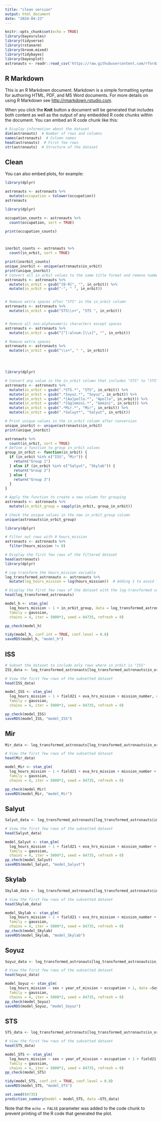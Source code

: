 ```yaml
---
title: "clean version"
output: html_document
date: "2024-04-23"
---
```


```r
knitr::opts_chunk$set(echo = TRUE)
library(bayesrules)
library(tidyverse)
library(rstanarm)
library(broom.mixed)
library(tidybayes)
library(bayesplot)
astronauts <- readr::read_csv('https://raw.githubusercontent.com/rfordatascience/tidytuesday/master/data/2020/2020-07-14/astronauts.csv')
```

## R Markdown

This is an R Markdown document. Markdown is a simple formatting syntax for authoring HTML, PDF, and MS Word documents. For more details on using R Markdown see <http://rmarkdown.rstudio.com>.

When you click the **Knit** button a document will be generated that includes both content as well as the output of any embedded R code chunks within the document. You can embed an R code chunk like this:

```r
# Display information about the dataset
dim(astronauts)  # Number of rows and columns
names(astronauts)  # Column names
head(astronauts)  # First few rows
str(astronauts)  # Structure of the dataset
```

## Clean

You can also embed plots, for example:

```r
library(dplyr)

astronauts <- astronauts %>%
  mutate(occupation = tolower(occupation))
astronauts

library(dplyr)

occupation_counts <- astronauts %>%
  count(occupation, sort = TRUE)

print(occupation_counts)



inorbit_counts <- astronauts %>%
  count(in_orbit, sort = TRUE)

print(inorbit_counts)
unique_inorbit <- unique(astronauts$in_orbit)
print(unique_inorbit)
# Convert all in_orbit values to the same title format and remove numbers behind
astronauts <- astronauts %>%
  mutate(in_orbit = gsub("[0-9]", "", in_orbit)) %>%
  mutate(in_orbit = gsub("-", " ", in_orbit))


# Remove extra spaces after "STS" in the in_orbit column
astronauts <- astronauts %>%
  mutate(in_orbit = gsub("STS\\s+", "STS ", in_orbit))


# Remove all non-alphanumeric characters except spaces
astronauts <- astronauts %>%
  mutate(in_orbit = gsub("[^[:alnum:]\\s]", "", in_orbit))

# Remove extra spaces
astronauts <- astronauts %>%
  mutate(in_orbit = gsub("\\s+", " ", in_orbit))




library(dplyr)

# Convert any value in the in_orbit column that includes "STS" to "STS"
astronauts <- astronauts %>%
  mutate(in_orbit = gsub(".*STS.*", "STS", in_orbit)) %>%
  mutate(in_orbit = gsub(".*Soyuz.*", "Soyuz", in_orbit)) %>%
  mutate(in_orbit = gsub(".*[Aa]pollo.*", "Apollo", in_orbit)) %>%
  mutate(in_orbit = gsub(".*[Gg]emini.*", "Gemini", in_orbit)) %>%
  mutate(in_orbit = gsub(".*Mir.*", "Mir", in_orbit)) %>%
  mutate(in_orbit = gsub(".*Saluyt*", "Salyut", in_orbit)) 

# Print unique values in the in_orbit column after conversion
unique_inorbit <- unique(astronauts$in_orbit)
print(unique_inorbit)

astronauts %>%
  count(in_orbit, sort = TRUE)
# Define a function to group in_orbit values
group_in_orbit <- function(in_orbit) {
  if (in_orbit %in% c("ISS", "Mir")) {
    return("Group 1")
  } else if (in_orbit %in% c("Salyut", "Skylab")) {
    return("Group 2")
  } else {
    return("Group 3")
  }
}

# Apply the function to create a new column for grouping
astronauts <- astronauts %>%
  mutate(in_orbit_group = sapply(in_orbit, group_in_orbit))

# Check the unique values in the new in_orbit_group column
unique(astronauts$in_orbit_group)
```
```r
library(dplyr)

# Filter out rows with 0 hours_mission
astronauts <- astronauts %>%
  filter(hours_mission != 0)

# Display the first few rows of the filtered dataset
head(astronauts)
library(dplyr)

# Log-transform the hours_mission variable
log_transformed_astronauts <- astronauts %>%
  mutate(log_hours_mission = log(hours_mission))  # Adding 1 to avoid log(0)

# Display the first few rows of the dataset with the log-transformed variable
head(log_transformed_astronauts)
```
```r
model_h <- stan_glm(
  log_hours_mission ~ 1 + in_orbit_group, data = log_transformed_astronauts,
  family = gaussian,
  chains = 4, iter = 5000*2, seed = 84735, refresh = 0)
```
```r
pp_check(model_h)
```
```r
tidy(model_h, conf.int = TRUE, conf.level = 0.8)
saveRDS(model_h, "model_h")
```
## ISS
```r
# Subset the dataset to include only rows where in_orbit is "ISS"
ISS_data <- log_transformed_astronauts[log_transformed_astronauts$in_orbit == "ISS", ]

# View the first few rows of the subsetted dataset
head(ISS_data)

```
```r
model_ISS <- stan_glm(
  log_hours_mission ~ 1 + field21 + eva_hrs_mission + mission_number, data = ISS_data,
  family = gaussian,
  chains = 4, iter = 5000*2, seed = 84735, refresh = 0)
```
```r
pp_check(model_ISS)
saveRDS(model_ISS, "model_ISS")
```
## Mir
```r
Mir_data <- log_transformed_astronauts[log_transformed_astronauts$in_orbit == "Mir", ]

# View the first few rows of the subsetted dataset
head(Mir_data)
```
```r
model_Mir <- stan_glm(
  log_hours_mission ~ 1 + field21 + eva_hrs_mission + mission_number + occupation, data = Mir_data,
  family = gaussian,
  chains = 4, iter = 5000*2, seed = 84735, refresh = 0)
```
```r
pp_check(model_Mir)
saveRDS(model_Mir, "model_Mir")
```
## Salyut
```r
Salyut_data <- log_transformed_astronauts[log_transformed_astronauts$in_orbit == "Salyut", ]

# View the first few rows of the subsetted dataset
head(Salyut_data)

model_Salyut <- stan_glm(
  log_hours_mission ~ 1 + field21 + eva_hrs_mission + mission_number + occupation, data =Salyut_data,
  family = gaussian,
  chains = 4, iter = 5000*2, seed = 84735, refresh = 0)
pp_check(model_Salyut)
saveRDS(model_Salyut, "model_Salyut")
```
## Skylab
```r
Skylab_data <- log_transformed_astronauts[log_transformed_astronauts$in_orbit == "Skylab", ]

# View the first few rows of the subsetted dataset
head(Skylab_data)

model_Skylab <- stan_glm(
  log_hours_mission ~ 1 + field21 + eva_hrs_mission + mission_number + total_hrs_sum, data =Skylab_data,
  family = gaussian,
  chains = 4, iter = 5000*2, seed = 84735, refresh = 0)
pp_check(model_Skylab)
saveRDS(model_Skylab, "model_Skylab")
```
## Soyuz
```r
Soyuz_data <- log_transformed_astronauts[log_transformed_astronauts$in_orbit == "Soyuz", ]

# View the first few rows of the subsetted dataset
head(Soyuz_data)

model_Soyuz <- stan_glm(
  log_hours_mission ~ sex + year_of_mission + occupation + 1, data =Soyuz_data,
  family = gaussian,
  chains = 4, iter = 5000*2, seed = 84735, refresh = 0)
pp_check(model_Soyuz)
saveRDS(model_Soyuz, "model_Soyuz")
```
## STS
```r
STS_data <- log_transformed_astronauts[log_transformed_astronauts$in_orbit == "STS", ]

# View the first few rows of the subsetted dataset
head(STS_data)

model_STS <- stan_glm(
  log_hours_mission ~ sex + year_of_mission + occupation + 1 + field21 + total_number_of_missions, data =STS_data,
  family = gaussian,
  chains = 4, iter = 5000*2, seed = 84735, refresh = 0)
pp_check(model_STS)

```
```r
tidy(model_STS, conf.int = TRUE, conf.level = 0.8)
saveRDS(model_STS, "model_STS")
```
```r

set.seed(84735)
prediction_summary(model = model_STS, data =STS_data)
```

Note that the `echo = FALSE` parameter was added to the code chunk to prevent printing of the R code that generated the plot.
